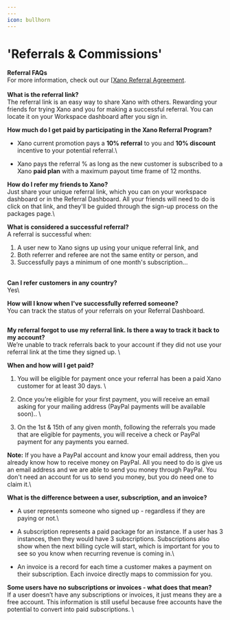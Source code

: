 ```yaml
---
---
icon: bullhorn
---
```


# 'Referrals & Commissions'

**Referral FAQs**\
For more information, check out our [[Xano Referral Agreement](https://legal.xano.com).\
\
**What is the referral link?**\
The referral link is an easy way to share Xano with others. Rewarding your friends for trying Xano and you for making a successful referral. You can locate it on your Workspace dashboard after you sign in.

**How much do I get paid by participating in the Xano Referral Program?**

* Xano current promotion pays a **10% referral** to you and **10% discount** incentive to your potential referral.\

* Xano pays the referral % as long as the new customer is subscribed to a Xano **paid plan** with a maximum payout time frame of 12 months.&#x20;

**How do I refer my friends to Xano?**\
Just share your unique referral link, which you can on your workspace dashboard or in the Referral Dashboard. All your friends will need to do is click on that link, and they'll be guided through the sign-up process on the packages page.\


**What is considered a successful referral?**\
A referral is successful when:

1. A user new to Xano signs up using your unique referral link, and
2. Both referrer and referee are not the same entity or person, and
3. Successfully pays a minimum of one month's subscription...

\
**Can I refer customers in any country?** \
Yes\


**How will I know when I've successfully referred someone?**\
You can track the status of your referrals on your Referral Dashboard.

<figure><img src="..//assets/image (83).png" alt=""><figcaption></figcaption></figure>

**My referral forgot to use my referral link. Is there a way to track it back to my account?** \
We’re unable to track referrals back to your account if they did not use your referral link at the time they signed up. \


**When and how will I get paid?**&#x20;

1. You will be eligible for payment once your referral has been a paid Xano customer for at least 30 days. \

2. Once you’re eligible for your first payment, you will receive an email asking for your mailing address (PayPal payments will be available soon).. \

3. On the 1st & 15th of any given month, following the referrals you made that are eligible for payments, you will receive a check or PayPal payment for any payments you earned.&#x20;

**Note:** If you have a PayPal account and know your email address, then you already know how to receive money on PayPal. All you need to do is give us an email address and we are able to send you money through PayPal. You don't need an account for us to send you money, but you do need one to claim it.\


**What is the difference between a user, subscription, and an invoice?**

* A user represents someone who signed up - regardless if they are paying or not.\

* A subscription represents a paid package for an instance. If a user has 3 instances, then they would have 3 subscriptions. Subscriptions also show when the next billing cycle will start, which is important for you to see so you know when recurring revenue is coming in.\

* An invoice is a record for each time a customer makes a payment on their subscription. Each invoice directly maps to commission for you.

**Some users have no subscriptions or invoices - what does that mean?**\
If a user doesn’t have any subscriptions or invoices, it just means they are a free account. This information is still useful because free accounts have the potential to convert into paid subscriptions. \
